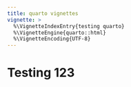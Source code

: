 ```yaml
---
title: quarto vignettes
vignette: >
  %\VignetteIndexEntry{testing quarto}
  %\VignetteEngine{quarto::html}
  %\VignetteEncoding{UTF-8}
---
```


# Testing 123
